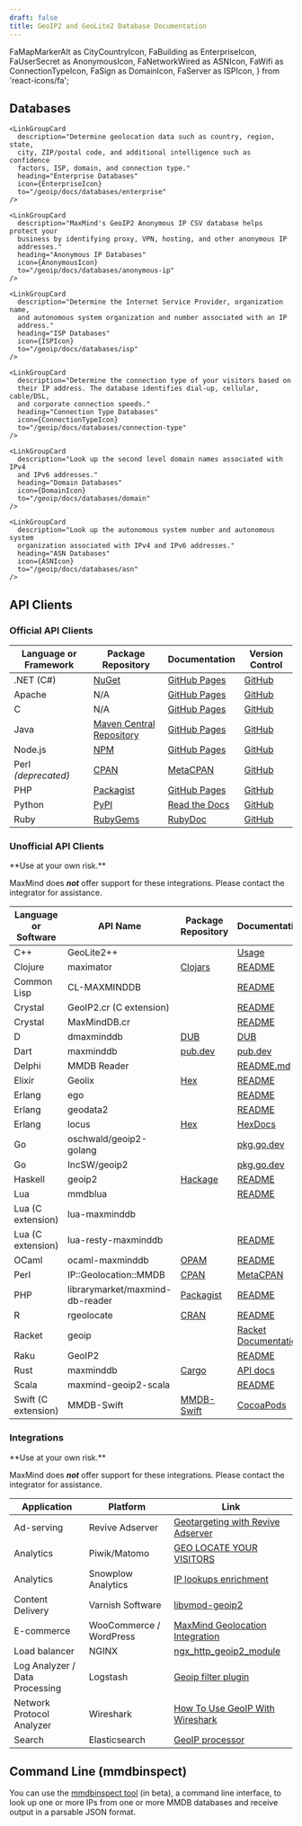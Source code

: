```yaml
---
draft: false
title: GeoIP2 and GeoLite2 Database Documentation
---
```


  FaMapMarkerAlt as CityCountryIcon,
  FaBuilding as EnterpriseIcon,
  FaUserSecret as AnonymousIcon,
  FaNetworkWired as ASNIcon,
  FaWifi as ConnectionTypeIcon,
  FaSign as DomainIcon,
  FaServer as ISPIcon,
 } from 'react-icons/fa';

## Databases

<LinkGroupContainer>
  <LinkGroup>
    <LinkGroupCard
      description="Determine the country, subdivisions (regions), city, and
      postal code associated with IPv4 and IPv6 addresses worldwide."
      heading="City and Country Databases"
      icon={CityCountryIcon}
      to="/geoip/docs/databases/city-and-country"
    />

    <LinkGroupCard
      description="Determine geolocation data such as country, region, state,
      city, ZIP/postal code, and additional intelligence such as confidence
      factors, ISP, domain, and connection type."
      heading="Enterprise Databases"
      icon={EnterpriseIcon}
      to="/geoip/docs/databases/enterprise"
    />

    <LinkGroupCard
      description="MaxMind's GeoIP2 Anonymous IP CSV database helps protect your
      business by identifying proxy, VPN, hosting, and other anonymous IP
      addresses."
      heading="Anonymous IP Databases"
      icon={AnonymousIcon}
      to="/geoip/docs/databases/anonymous-ip"
    />

    <LinkGroupCard
      description="Determine the Internet Service Provider, organization name,
      and autonomous system organization and number associated with an IP
      address."
      heading="ISP Databases"
      icon={ISPIcon}
      to="/geoip/docs/databases/isp"
    />

    <LinkGroupCard
      description="Determine the connection type of your visitors based on
      their IP address. The database identifies dial-up, cellular, cable/DSL,
      and corporate connection speeds."
      heading="Connection Type Databases"
      icon={ConnectionTypeIcon}
      to="/geoip/docs/databases/connection-type"
    />

    <LinkGroupCard
      description="Look up the second level domain names associated with IPv4
      and IPv6 addresses."
      heading="Domain Databases"
      icon={DomainIcon}
      to="/geoip/docs/databases/domain"
    />

    <LinkGroupCard
      description="Look up the autonomous system number and autonomous system
      organization associated with IPv4 and IPv6 addresses."
      heading="ASN Databases"
      icon={ASNIcon}
      to="/geoip/docs/databases/asn"
    />
  </LinkGroup>
</LinkGroupContainer>

## API Clients
### Official API Clients

| Language or Framework | Package Repository                                                                                                            | Documentation                                              | Version Control                                    |
| --------------------- | ----------------------------------------------------------------------------------------------------------------------------- | ---------------------------------------------------------- | -------------------------------------------------- |
| .NET (C#)             | [NuGet](https://www.nuget.org/packages/MaxMind.GeoIP2/)                                                                       | [GitHub Pages](https://maxmind.github.io/GeoIP2-dotnet/)   | [GitHub](https://github.com/maxmind/GeoIP2-dotnet) |
| Apache                | N/A                                                                                                                           | [GitHub Pages](https://maxmind.github.io/mod_maxminddb/)    | [GitHub](https://github.com/maxmind/mod_maxminddb) |
| C                     | N/A                                                                                                                           | [GitHub Pages](https://maxmind.github.io/libmaxminddb/)     | [GitHub](https://github.com/maxmind/libmaxminddb)  |
| Java                  | [Maven Central Repository](https://search.maven.org/#search%7Cga%7C1%7Cg%3A%22com.maxmind.geoip2%22%20AND%20a%3A%22geoip2%22) | [GitHub Pages](https://maxmind.github.io/GeoIP2-java/)     | [GitHub](https://github.com/maxmind/GeoIP2-java)   |
| Node.js               | [NPM](https://npmjs.com/package/@maxmind/geoip2-node)                                                                         | [GitHub Pages](https://maxmind.github.io/GeoIP2-node/)     | [GitHub](https://github.com/maxmind/GeoIP2-node)   |
| Perl *(deprecated)*   | [CPAN](https://metacpan.org/release/GeoIP2)                                                                                   | [MetaCPAN](https://metacpan.org/release/GeoIP2)            | [GitHub](https://github.com/maxmind/GeoIP2-perl)   |
| PHP                   | [Packagist](https://packagist.org/packages/geoip2/geoip2)                                                                     | [GitHub Pages](https://maxmind.github.io/GeoIP2-php/)      | [GitHub](https://github.com/maxmind/GeoIP2-php)    |
| Python                | [PyPI](https://pypi.python.org/pypi/geoip2)                                                                                   | [Read the Docs](https://geoip2.readthedocs.org/en/latest/) | [GitHub](https://github.com/maxmind/GeoIP2-python) |
| Ruby                  | [RubyGems](https://rubygems.org/gems/maxmind-geoip2)                                                                          | [RubyDoc](https://www.rubydoc.info/gems/maxmind-geoip2)    | [GitHub](https://github.com/maxmind/GeoIP2-ruby)   |

### Unofficial API Clients

<Alert type="warning">
  **Use at your own risk.**

  MaxMind does ***not*** offer support for these integrations. Please contact
  the integrator for assistance.
</Alert>

| Language or Software | API Name                | Package Repository                                                    | Documentation                                                                      | Version Control                                              |
| -------------------- | ----------------------- | --------------------------------------------------------------------- | ---------------------------------------------------------------------------------- | ------------------------------------------------------------ |
| C++                  | GeoLite2++              |                                                                       | [Usage](https://www.ccoderun.ca/GeoLite2++/api/usage.html)                         |                                                              |
| Clojure              | maximator               | [Clojars](https://clojars.org/com.oscaro/maximator)                   | [README](https://github.com/oscaro/maximator/blob/master/README.md)                | [GitHub](https://github.com/oscaro/maximator)                |
| Common Lisp          | CL-MAXMINDDB            |                                                                       | [README](https://github.com/turtle-bazon/cl-maxminddb/blob/hg/README.md)           | [GitHub](https://github.com/turtle-bazon/cl-maxminddb)       |
| Crystal              | GeoIP2.cr (C extension) |                                                                       | [README](https://github.com/delef/geoip2.cr/blob/master/README.md)                 | [GitHub](https://github.com/delef/geoip2.cr)                 |
| Crystal              | MaxMindDB.cr            |                                                                       | [README](https://github.com/delef/maxminddb.cr/blob/master/README.md)              | [GitHub](https://github.com/delef/maxminddb.cr)              |
| D                    | dmaxminddb              | [DUB](https://code.dlang.org/packages/dmaxminddb)                     | [DUB](https://code.dlang.org/packages/dmaxminddb)                                  | [GitHub](https://github.com/maxpoulin64/dmaxminddb)          |
| Dart                 | maxminddb               | [pub.dev](https://pub.dev/packages/maxminddb)                         | [pub.dev](https://pub.dev/documentation/maxminddb/latest/)                         | [GitHub](https://github.com/fischerscode/dart-maxmindDB)     |
| Delphi               | MMDB Reader             |                                                                       | [README.md](https://github.com/optinsoft/MMDBReader/blob/master/README.md)         | [GitHub](https://github.com/optinsoft/MMDBReader)            |
| Elixir               | Geolix                  | [Hex](https://hex.pm/packages/geolix)                                 | [README](https://github.com/mneudert/geolix/blob/master/README.md)                 | [GitHub](https://github.com/mneudert/geolix)                 |
| Erlang               | ego                     |                                                                       | [README](https://github.com/jflatow/ego/blob/master/README)                        | [GitHub](https://github.com/jflatow/ego/tree/master)         |
| Erlang               | geodata2                |                                                                       | [README](https://github.com/brigadier/geodata2/blob/master/README.md)              | [GitHub](https://github.com/brigadier/geodata2)              |
| Erlang               | locus                   | [Hex](https://hex.pm/packages/locus)                                  | [HexDocs](https://hexdocs.pm/locus/)                                               | [GitHub](https://github.com/g-andrade/locus)                 |
| Go                   | oschwald/geoip2-golang  |                                                                       | [pkg.go.dev](https://pkg.go.dev/github.com/oschwald/geoip2-golang?tab=doc)         | [GitHub](https://github.com/oschwald/geoip2-golang)          |
| Go                   | IncSW/geoip2            |                                                                       | [pkg.go.dev](https://pkg.go.dev/github.com/IncSW/geoip2?tab=doc)                   | [GitHub](https://github.com/IncSW/geoip2)                    |
| Haskell              | geoip2                  | [Hackage](https://hackage.haskell.org/package/geoip2)                 | [README](https://github.com/ondrap/geoip2/blob/master/README.md)                   | [GitHub](https://github.com/ondrap/geoip2)                   |
| Lua                  | mmdblua                 |                                                                       | [README](https://github.com/daurnimator/mmdblua/blob/master/README.md)             | [GitHub](https://github.com/daurnimator/mmdblua)             |
| Lua (C extension)    | lua-maxminddb           |                                                                       |                                                                                    | [GitHub](https://github.com/fabled/lua-maxminddb)            |
| Lua (C extension)    | lua-resty-maxminddb     |                                                                       | [README](https://github.com/anjia0532/lua-resty-maxminddb/blob/master/README.md)   | [GitHub](https://github.com/anjia0532/lua-resty-maxminddb)   |
| OCaml                | ocaml-maxminddb         | [OPAM](https://opam.ocaml.org/packages/maxminddb/)                    | [README](https://github.com/fxfactorial/ocaml-maxminddb/blob/master/README.md)     | [GitHub](https://github.com/fxfactorial/ocaml-maxminddb)     |
| Perl                 | IP::Geolocation::MMDB   | [CPAN](https://metacpan.org/pod/IP::Geolocation::MMDB)                | [MetaCPAN](https://metacpan.org/pod/IP::Geolocation::MMDB)                         | [GitLab](https://gitlab.com/voegelas/ip-geolocation-mmdb/-/tree/main) |
| PHP                  | librarymarket/maxmind-db-reader | [Packagist](https://packagist.org/packages/librarymarket/maxmind-db-reader) | [README](https://github.com/librarymarket/maxmind-db-reader/blob/1.0.x/README.md) | [GitHub](https://github.com/librarymarket/maxmind-db-reader) |
| R                    | rgeolocate              | [CRAN](https://cran.r-project.org/web/packages/rgeolocate/index.html) | [README](https://github.com/Ironholds/rgeolocate/blob/master/README.md)            | [GitHub](https://github.com/Ironholds/rgeolocate)            |
| Racket               | geoip                   |                                                                       | [Racket Documentation](https://docs.racket-lang.org/geoip/index.html)              | [GitHub](https://github.com/Bogdanp/racket-geoip)            |
| Raku                 | GeoIP2                  |                                                                       | [README](https://github.com/bbkr/GeoIP2/blob/master/README.md)                     | [GitHub](https://github.com/bbkr/GeoIP2)                     |
| Rust                 | maxminddb               | [Cargo](https://crates.io/crates/maxminddb)                           | [API docs](https://oschwald.github.io/maxminddb-rust/maxminddb/struct.Reader.html) | [GitHub](https://github.com/oschwald/maxminddb-rust)         |
| Scala                | maxmind-geoip2-scala    |                                                                       | [README](https://github.com/Sanoma-CDA/maxmind-geoip2-scala/blob/master/README.md) | [GitHub](https://github.com/Sanoma-CDA/maxmind-geoip2-scala) |
| Swift (C extension)  | MMDB-Swift              | [MMDB-Swift](https://cocoapods.org/pods/MMDB-Swift)                   | [CocoaPods](https://cocoapods.org/pods/MMDB-Swift)                                 | [GitHub](https://github.com/lexrus/MMDB-Swift)               |

### Integrations

<Alert type="warning">
  **Use at your own risk.**

  MaxMind does ***not*** offer support for these integrations. Please contact
  the integrator for assistance.
</Alert>

| Application                    | Platform                | Link                                                                                                                    |
| ------------------------------ | ----------------------- | ----------------------------------------------------------------------------------------------------------------------- |
| Ad-serving                     | Revive Adserver         | [Geotargeting with Revive Adserver](https://www.revive-adserver.com/faq/geotargeting-with-revive-adserver/)             |
| Analytics                      | Piwik/Matomo            | [GEO LOCATE YOUR VISITORS](https://matomo.org/docs/geo-locate/)                                                         |
| Analytics                      | Snowplow Analytics      | [IP lookups enrichment](https://github.com/snowplow/snowplow/wiki/IP-lookups-enrichment)                                |
| Content Delivery               | Varnish Software        | [libvmod-geoip2](https://github.com/fgsch/libvmod-geoip2)                                                               |
| E-commerce                     | WooCommerce / WordPress | [MaxMind Geolocation Integration](https://docs.woocommerce.com/document/maxmind-geolocation-integration/)               |
| Load balancer                  | NGINX                   | [ngx_http_geoip2_module](https://github.com/leev/ngx_http_geoip2_module)                                                |
| Log Analyzer / Data Processing | Logstash                | [Geoip filter plugin](https://www.elastic.co/guide/en/logstash/current/plugins-filters-geoip.html)                      |
| Network Protocol Analyzer      | Wireshark               | [How To Use GeoIP With Wireshark](https://gitlab.com/wireshark/wireshark/-/wikis/HowToUseGeoIP)                         |
| Search                         | Elasticsearch           | [GeoIP processor](https://www.elastic.co/guide/en/elasticsearch/reference/current/geoip-processor.html#geoip-processor) |

## Command Line (mmdbinspect)

You can use the [mmdbinspect tool](https://github.com/maxmind/mmdbinspect) (in
beta), a command line interface, to look up one or more IPs from one or more
MMDB databases and receive output in a parsable JSON format.
